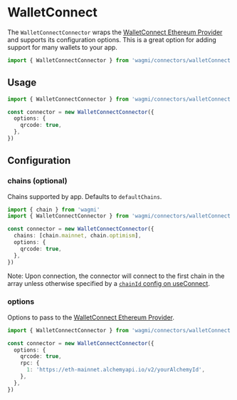 # WalletConnect

The `WalletConnectConnector` wraps the [WalletConnect Ethereum Provider](https://walletconnect.com) and supports its configuration options. This is a great option for adding support for many wallets to your app.

```ts
import { WalletConnectConnector } from 'wagmi/connectors/walletConnect'
```

## Usage

```ts
import { WalletConnectConnector } from 'wagmi/connectors/walletConnect'

const connector = new WalletConnectConnector({
  options: {
    qrcode: true,
  },
})
```

## Configuration

### chains (optional)

Chains supported by app. Defaults to `defaultChains`.

```ts {5}
import { chain } from 'wagmi'
import { WalletConnectConnector } from 'wagmi/connectors/walletConnect'

const connector = new WalletConnectConnector({
  chains: [chain.mainnet, chain.optimism],
  options: {
    qrcode: true,
  },
})
```

Note: Upon connection, the connector will connect to the first chain in the array unless otherwise specified by a [`chainId` config on useConnect](/docs/hooks/useConnect#chainid-optional).

### options

Options to pass to the [WalletConnect Ethereum Provider](https://walletconnect.com).

```ts {4-9}
import { WalletConnectConnector } from 'wagmi/connectors/walletConnect'

const connector = new WalletConnectConnector({
  options: {
    qrcode: true,
    rpc: {
      1: 'https://eth-mainnet.alchemyapi.io/v2/yourAlchemyId',
    },
  },
})
```
